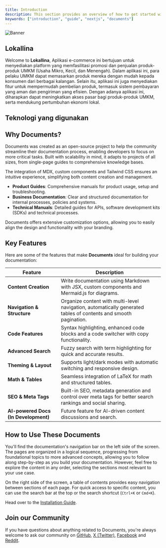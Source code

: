 ```yaml
---
title: Introduction
description: This section provides an overview of how to get started with the Documents, Next.js Document Starter Kit.
keywords: ["introduction", "guide", "nextjs", "documents"]
---
```


![Banner](/images/banner.png "Documents")

## Lokallina

Welcome to **Lokallina**, Aplikasi e-commerce ini bertujuan untuk menyediakan platform yang memfasilitasi promosi dan penjualan produk-produk UMKM (Usaha Mikro, Kecil, dan Menengah). Dalam aplikasi ini, para pelaku UMKM dapat memasarkan produk mereka dengan mudah kepada konsumen dari berbagai kalangan. Selain itu, aplikasi ini juga menyediakan fitur untuk mempermudah pembelian produk, termasuk sistem pembayaran yang aman dan pengiriman yang efisien. Dengan adanya aplikasi ini, diharapkan dapat meningkatkan akses pasar bagi produk-produk UMKM, serta mendukung pertumbuhan ekonomi lokal.

## Teknologi yang digunakan
<CardGrid>
  <Card
    title="Frontend"
    description="HTML, CSS, JavaScript (ReactJS atau VueJS) untuk membangun antarmuka pengguna yang interaktif dan responsif."
    href="/docs/introduction/installation"
  />
  <Card
    title="Backend"
    description="PHP dengan framework Laravel atau CodeIgniter untuk menangani logika aplikasi dan manajemen database."
    href="/docs/introduction/setup"
  />
  <Card
    title="Database"
    description="MySQL atau PostgreSQL sebagai sistem manajemen database yang menyimpan data produk, pengguna, transaksi, dan lain-lain."
    href="/docs/introduction/setup"
  />
   <Card
    title="Payment Gateway"
    description="Integrasi dengan layanan pembayaran seperti Midtrans atau Doku untuk memfasilitasi transaksi yang aman."
    href="/docs/introduction/setup"
  />
   <Card
    title="Hosting dan Deployment"
    description="Cloud hosting seperti AWS atau DigitalOcean untuk penyimpanan dan pengelolaan aplikasi."
    href="/docs/introduction/setup"
  />
</CardGrid>

## Why Documents?

Documents was created as an open-source project to help the community streamline their documentation process, enabling developers to focus on more critical 
tasks. Built with scalability in mind, it adapts to projects of all sizes, from single-page guides to comprehensive knowledge bases. 

The integration of MDX, custom components and Tailwind CSS ensures an intuitive experience, simplifying both content creation and management. 

  - **Product Guides**: Comprehensive manuals for product usage, setup and troubleshooting.
  - **Business Documentation**: Clear and structured documentation for internal processes, policies and systems.
  - **Technical Manuals**: Detailed guides for APIs, software development kits (SDKs) and technical processes.

Documents offers extensive customization options, allowing you to easily align the design and functionality with your branding.

## Key Features

Here are some of the features that make **Documents** ideal for building your documentation:

| Feature                              | Description                                                                                                      |
|--------------------------------------|------------------------------------------------------------------------------------------------------------------|
| **Content Creation**                 | Write documentation using Markdown with JSX, custom components and Mermaid.js for diagrams.                      |
| **Navigation & Structure**           | Organize content with multi-level navigation, automatically generated tables of contents and smooth pagination.  |
| **Code Features**                    | Syntax highlighting, enhanced code blocks and a code switcher with copy functionality.                           |
| **Advanced Search**                  | Fuzzy search with term highlighting for quick and accurate results.                                              |
| **Theming & Layout**                 | Supports light/dark modes with automatic switching and responsive design.                                        |
| **Math & Tables**                    | Seamless integration of LaTeX for math and structured tables.                                                    |
| **SEO & Meta Tags**                  | Built-in SEO, metadata generation and control over meta tags for better search rankings and social sharing.      |
| **AI-powered Docs (In Development)** | Future feature for AI-driven content discussions and search.                                                     |

## How to Use These Documents

You'll find the documentation's navigation bar on the left side of the screen. The pages are organized in a logical sequence, progressing from foundational 
topics to more advanced concepts, allowing you to follow along step-by-step as you build your documentation. However, feel free to explore the content in 
any order, selecting the sections most relevant to your use case.

On the right side of the screen, a table of contents provides easy navigation between sections of each page. For quick access to specific content, you can 
use the search bar at the top or the search shortcut (`Ctrl+K` or `Cmd+K`).

Head over to the [Installation Guide](/docs/introduction/installation).

## Join our Community

If you have questions about anything related to Documents, you're always welcome to ask our community on [GitHub](https://github.com/rubixvi/rubix-documents), [X (Twitter)](https://x.com/rubixstory), [Facebook](https://www.facebook.com/rubixstudios) 
and [Reddit](https://www.reddit.com/r/RubixStudios/).
